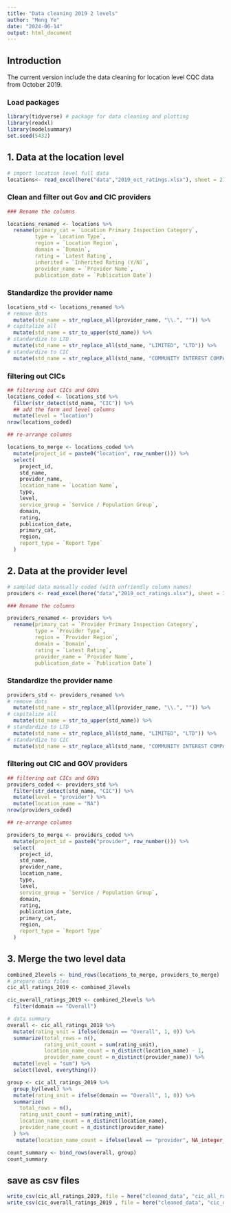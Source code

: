 ```yaml
---
title: "Data cleaning 2019 2 levels"
author: "Meng Ye"
date: "2024-06-14"
output: html_document
---
```


## Introduction 

The current version include the data cleaning for location level CQC data from October 2019. 


### Load packages 

```r
library(tidyverse) # package for data cleaning and plotting
library(readxl)
library(modelsummary)
set.seed(5432)
```



## 1. Data at the location level 


```r
# import location level full data
locations<- read_excel(here("data","2019_oct_ratings.xlsx"), sheet = 2)
```



### Clean and filter out Gov and CIC providers

```r
### Rename the columns 

locations_renamed <- locations %>% 
  rename(primary_cat = `Location Primary Inspection Category`,
         type = `Location Type`,
         region = `Location Region`,
         domain = `Domain`, 
         rating = `Latest Rating`,
         inherited = `Inherited Rating (Y/N)`, 
         provider_name = `Provider Name`,
         publication_date = `Publication Date`) 
```



### Standardize the provider name

```r
locations_std <- locations_renamed %>% 
# remove dots
  mutate(std_name = str_replace_all(provider_name, "\\.", "")) %>% 
# capitalize all
  mutate(std_name = str_to_upper(std_name)) %>%
# standardize to LTD
  mutate(std_name = str_replace_all(std_name, "LIMITED", "LTD")) %>% 
# standardize to CIC
  mutate(std_name = str_replace_all(std_name, "COMMUNITY INTEREST COMPANY", "CIC"))
```


### filtering out CICs


```r
## filtering out CICs and GOVs
locations_coded <- locations_std %>% 
  filter(str_detect(std_name, "CIC")) %>% 
  ## add the form and level columns
  mutate(level = "location")
nrow(locations_coded)
```



```r
## re-arrange columns 

locations_to_merge <- locations_coded %>%
  mutate(project_id = paste0("location", row_number())) %>%
  select(
    project_id,
    std_name,
    provider_name,
    location_name = `Location Name`,
    type,
    level,
    service_group = `Service / Population Group`,
    domain,
    rating,
    publication_date,
    primary_cat,
    region,
    report_type = `Report Type`
  )

```


## 2. Data at the provider level 


```r
# sampled data manually coded (with unfriendly column names)
providers <- read_excel(here("data","2019_oct_ratings.xlsx"), sheet = 3)
```


```r
### Rename the columns 

providers_renamed <- providers %>% 
  rename(primary_cat = `Provider Primary Inspection Category`,
         type = `Provider Type`,
         region = `Provider Region`,
         domain = `Domain`, 
         rating = `Latest Rating`,
         provider_name = `Provider Name`,
         publication_date = `Publication Date`) 
```



### Standardize the provider name

```r
providers_std <- providers_renamed %>% 
# remove dots
  mutate(std_name = str_replace_all(provider_name, "\\.", "")) %>% 
# capitalize all
  mutate(std_name = str_to_upper(std_name)) %>%
# standardize to LTD
  mutate(std_name = str_replace_all(std_name, "LIMITED", "LTD")) %>% 
# standardize to CIC
  mutate(std_name = str_replace_all(std_name, "COMMUNITY INTEREST COMPANY", "CIC"))
```


### filtering out CIC and GOV providers


```r
## filtering out CICs and GOVs
providers_coded <- providers_std %>% 
  filter(str_detect(std_name, "CIC")) %>% 
  mutate(level = "provider") %>% 
  mutate(location_name = "NA")
nrow(providers_coded)
```

```r
## re-arrange columns 

providers_to_merge <- providers_coded %>% 
  mutate(project_id = paste0("provider", row_number())) %>% 
  select(
    project_id,
    std_name,
    provider_name,
    location_name,
    type,
    level,
    service_group = `Service / Population Group`,
    domain,
    rating,
    publication_date,
    primary_cat,
    region,
    report_type = `Report Type`
  )
```




## 3. Merge the two level data 

```r
combined_2levels <- bind_rows(locations_to_merge, providers_to_merge)
# prepare data files
cic_all_ratings_2019 <- combined_2levels

cic_overall_ratings_2019 <- combined_2levels %>% 
  filter(domain == "Overall")

```


```r
# data summary
overall <- cic_all_ratings_2019 %>% 
  mutate(rating_unit = ifelse(domain == "Overall", 1, 0)) %>% 
  summarize(total_rows = n(),
            rating_unit_count = sum(rating_unit),
            location_name_count = n_distinct(location_name) - 1,
            provider_name_count = n_distinct(provider_name)) %>% 
  mutate(level = "sum") %>% 
  select(level, everything())

group <- cic_all_ratings_2019 %>% 
  group_by(level) %>%
  mutate(rating_unit = ifelse(domain == "Overall", 1, 0)) %>%
  summarize(
    total_rows = n(),
    rating_unit_count = sum(rating_unit),
    location_name_count = n_distinct(location_name),
    provider_name_count = n_distinct(provider_name)
  ) %>% 
   mutate(location_name_count = ifelse(level == "provider", NA_integer_, location_name_count))

count_summary <- bind_rows(overall, group)
count_summary
```



## save as csv files

```r
write_csv(cic_all_ratings_2019, file = here("cleaned_data", "cic_all_ratings_2019.csv"))
write_csv(cic_overall_ratings_2019 , file = here("cleaned_data", "cic_overall_ratings_2019 .csv"))
```


